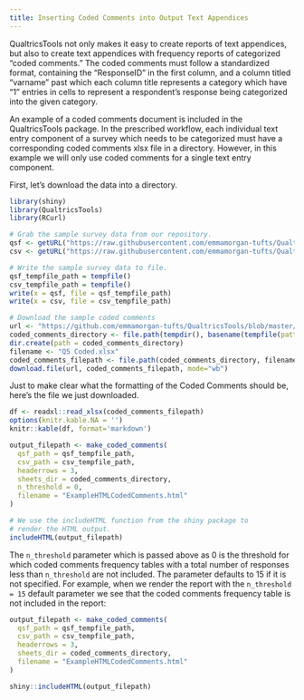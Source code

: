 ```yaml
---
title: Inserting Coded Comments into Output Text Appendices
---
```


QualtricsTools not only makes it easy to create reports of text appendices, but 
also to create text appendices with frequency reports of categorized "coded comments."
The coded comments must follow a standardized format, containing the "ResponseID" 
in the first column, and a column titled "varname" past which each column title 
represents a category which have "1" entries in cells to represent a respondent's
response being categorized into the given category. 

An example of a coded comments document is included in the QualtricsTools package.
In the prescribed workflow, each individual text entry component of a survey 
which needs to be categorized must have a corresponding coded comments xlsx file
in a directory. However, in this example we will only use coded comments 
for a single text entry component. 

First, let's download the data into a directory. 

```r
library(shiny)
library(QualtricsTools)
library(RCurl)

# Grab the sample survey data from our repository.
qsf <- getURL("https://raw.githubusercontent.com/emmamorgan-tufts/QualtricsTools/master/data/Sample%20Surveys/Better%20Sample%20Survey/Better_Sample_Survey.qsf")
csv <- getURL("https://raw.githubusercontent.com/emmamorgan-tufts/QualtricsTools/master/data/Sample%20Surveys/Better%20Sample%20Survey/Better_Sample_Survey.csv")

# Write the sample survey data to file.
qsf_tempfile_path = tempfile()
csv_tempfile_path = tempfile()
write(x = qsf, file = qsf_tempfile_path)
write(x = csv, file = csv_tempfile_path)

# Download the sample coded comments
url <- "https://github.com/emmamorgan-tufts/QualtricsTools/blob/master/data/Sample%20Surveys/Comment%20Coding/Coded%20Comments/Q5%20Coded.xlsx?raw=true"
coded_comments_directory <- file.path(tempdir(), basename(tempfile(pattern="")))
dir.create(path = coded_comments_directory)
filename <- "Q5 Coded.xlsx"
coded_comments_filepath <- file.path(coded_comments_directory, filename)
download.file(url, coded_comments_filepath, mode="wb")
```

Just to make clear what the formatting of the Coded Comments should be, here's the file we just downloaded.
```r
df <- readxl::read_xlsx(coded_comments_filepath)
options(knitr.kable.NA = '')
knitr::kable(df, format='markdown')
```

```r
output_filepath <- make_coded_comments(
  qsf_path = qsf_tempfile_path,
  csv_path = csv_tempfile_path,
  headerrows = 3, 
  sheets_dir = coded_comments_directory,
  n_threshold = 0,
  filename = "ExampleHTMLCodedComments.html"
)
```

```r
# We use the includeHTML function from the shiny package to 
# render the HTML output.
includeHTML(output_filepath)
```


The `n_threshold` parameter which is passed above as 0 is the threshold for which coded comments frequency tables with a total number of responses less than `n_threshold` are not included. The parameter defaults to 15 if it is not specified. For example, when we render the report with the `n_threshold = 15` default parameter we see that the coded comments frequency table is not included in the report:

```r
output_filepath <- make_coded_comments(
  qsf_path = qsf_tempfile_path,
  csv_path = csv_tempfile_path,
  headerrows = 3, 
  sheets_dir = coded_comments_directory,
  filename = "ExampleHTMLCodedComments.html"
)

shiny::includeHTML(output_filepath)
```
